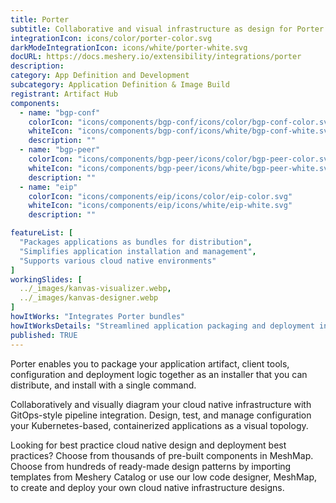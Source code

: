 ---
title: Porter
subtitle: Collaborative and visual infrastructure as design for Porter
integrationIcon: icons/color/porter-color.svg
darkModeIntegrationIcon: icons/white/porter-white.svg
docURL: https://docs.meshery.io/extensibility/integrations/porter
description: 
category: App Definition and Development
subcategory: Application Definition & Image Build
registrant: Artifact Hub
components:
  - name: "bgp-conf"
    colorIcon: "icons/components/bgp-conf/icons/color/bgp-conf-color.svg"
    whiteIcon: "icons/components/bgp-conf/icons/white/bgp-conf-white.svg"
    description: ""
  - name: "bgp-peer"
    colorIcon: "icons/components/bgp-peer/icons/color/bgp-peer-color.svg"
    whiteIcon: "icons/components/bgp-peer/icons/white/bgp-peer-white.svg"
    description: ""
  - name: "eip"
    colorIcon: "icons/components/eip/icons/color/eip-color.svg"
    whiteIcon: "icons/components/eip/icons/white/eip-white.svg"
    description: ""

featureList: [
  "Packages applications as bundles for distribution",
  "Simplifies application installation and management",
  "Supports various cloud native environments"
]
workingSlides: [
  ../_images/kanvas-visualizer.webp,
  ../_images/kanvas-designer.webp
]
howItWorks: "Integrates Porter bundles"
howItWorksDetails: "Streamlined application packaging and deployment in Kubernetes"
published: TRUE
---
<p>
Porter enables you to package your application artifact, client tools, configuration and deployment logic together as an installer that you can distribute, and install with a single command.
</p>
<p>
    Collaboratively and visually diagram your cloud native infrastructure with GitOps-style pipeline integration. Design, test, and manage configuration your Kubernetes-based, containerized applications as a visual topology.
</p>
<p>
    Looking for best practice cloud native design and deployment best practices? Choose from thousands of pre-built components in MeshMap. Choose from hundreds of ready-made design patterns by importing templates from Meshery Catalog or use our low code designer, MeshMap, to create and deploy your own cloud native infrastructure designs.
</p>
